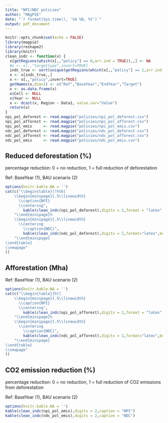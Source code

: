 ```yaml
---
title: "NPI/NDC policies"
author: "MAgPIE"
date: "`r format(Sys.time(), '%d %B, %Y')`"
output: pdf_document 
---
```


```r
knitr::opts_chunk$set(echo = FALSE)
library(magpie)
library(reshape2)
library(knitr)
clean_indc <- function(x) {
  x[getRegions(which(x[,,"policy"] == 0,arr.ind = TRUE)),,] <- NA
  #x <- x[,,"targettype",invert=TRUE]
  indc_true <- sort(unique(getRegions(which(x[,,"policy"] == 1,arr.ind = TRUE))))
  x <- x[indc_true,,]
  x <- x[,,"policy",invert=TRUE]
  getNames(x,dim=1) <- c("Ref","BaseYear","EndYear","Target")
  x <- as.data.frame(x)
  x$Cell <- NULL
  x$Year <- NULL
  x <- dcast(x, Region ~ Data1, value.var="Value")
  return(x)
}
npi_pol_deforest <- read.magpie("policies/npi_pol_deforest.csv")
npi_pol_afforest <- read.magpie("policies/npi_pol_afforest.csv")
npi_pol_emis     <- read.magpie("policies/npi_pol_emis.csv")
ndc_pol_deforest <- read.magpie("policies/ndc_pol_deforest.csv")
ndc_pol_afforest <- read.magpie("policies/ndc_pol_afforest.csv")
ndc_pol_emis     <- read.magpie("policies/ndc_pol_emis.csv")
```

## Reduced deforestation (%)
percentage reduction: 0 = no reduction, 1 = full reduction of deforestation

Ref: BaseYear (1), BAU scenario (2)

```r
options(knitr.kable.NA = '')
cat(c("\\begin{table}[!htb]
    \\begin{minipage}{.5\\linewidth}
      \\caption{NPI}
      \\centering",
        kable(clean_indc(npi_pol_deforest),digits = 2,format = "latex",booktabs=TRUE,linesep = c("")),
    "\\end{minipage}%
    \\begin{minipage}{.5\\linewidth}
      \\centering
        \\caption{NDC}",
        kable(clean_indc(ndc_pol_deforest),digits = 2,format="latex",booktabs=TRUE,linesep = c("")),
    "\\end{minipage} 
\\end{table}
\\newpage"
))  
```


## Afforestation (Mha)
Ref: BaseYear (1), BAU scenario (2)

```r
options(knitr.kable.NA = '')
cat(c("\\begin{table}[ht]
    \\begin{minipage}{.5\\linewidth}
      \\caption{NPI}
      \\centering",
        kable(clean_indc(npi_pol_afforest),digits = 2,format = "latex",booktabs=TRUE,linesep = c("")),
    "\\end{minipage}%
    \\begin{minipage}{.5\\linewidth}
      \\centering
        \\caption{NDC}",
        kable(clean_indc(ndc_pol_afforest),digits = 2,format="latex",booktabs=TRUE,linesep = c("")),
    "\\end{minipage} 
\\end{table}
\\newpage"
))  
```

## CO2 emission reduction (%)
percentage reduction: 0 = no reduction, 1 = full reduction of CO2 emissions from deforestation

Ref: BaseYear (1), BAU scenario (2)

```r
options(knitr.kable.NA = '')
kable(clean_indc(npi_pol_emis),digits = 2,caption = "NPI")
kable(clean_indc(ndc_pol_emis),digits = 2,caption = "NDC")
```
